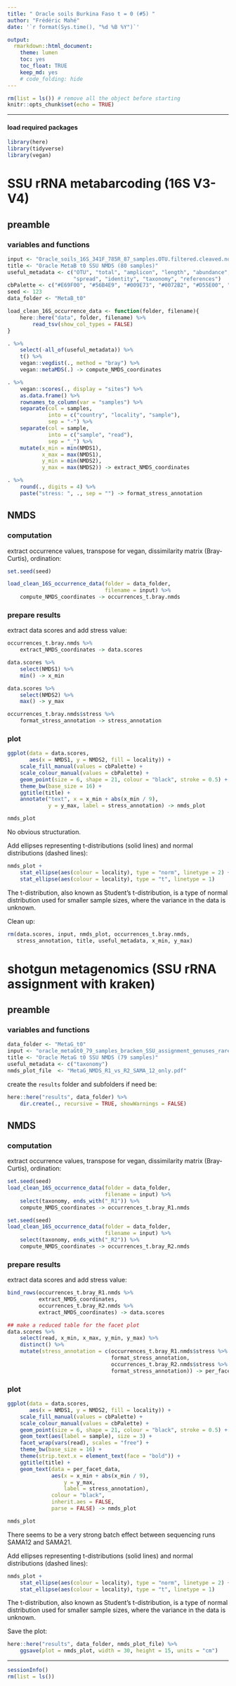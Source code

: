 ```yaml
---
title: " Oracle soils Burkina Faso t = 0 (#5) "
author: "Frédéric Mahé"
date: '`r format(Sys.time(), "%d %B %Y")`'

output:
  rmarkdown::html_document:
    theme: lumen
    toc: yes
    toc_float: TRUE
    keep_md: yes
    # code_folding: hide
---
```


```r
rm(list = ls()) # remove all the object before starting
knitr::opts_chunk$set(echo = TRUE)
```

***

#### load required packages

```r
library(here)
library(tidyverse)
library(vegan)
```


# SSU rRNA metabarcoding (16S V3-V4)

## preamble

### variables and functions

```r
input <- "Oracle_soils_16S_341F_785R_87_samples.OTU.filtered.cleaved.nosubstringOTUs.mumu.table3"
title <- "Oracle MetaB t0 SSU NMDS (80 samples)"
useful_metadata <- c("OTU", "total", "amplicon", "length", "abundance",
                     "spread", "identity", "taxonomy", "references")
cbPalette <- c("#E69F00", "#56B4E9", "#009E73", "#0072B2", "#D55E00", "#CC79A7")
seed <- 123
data_folder <- "MetaB_t0"
```

```r
load_clean_16S_occurrence_data <- function(folder, filename){
    here::here("data", folder, filename) %>%
        read_tsv(show_col_types = FALSE)
}

. %>%
    select(-all_of(useful_metadata)) %>%
    t() %>%
    vegan::vegdist(., method = "bray") %>%
    vegan::metaMDS(.) -> compute_NMDS_coordinates

. %>%
    vegan::scores(., display = "sites") %>%
    as.data.frame() %>%
    rownames_to_column(var = "samples") %>%
    separate(col = samples,
             into = c("country", "locality", "sample"),
             sep = "-") %>%
    separate(col = sample,
             into = c("sample", "read"),
             sep = "_") %>%
    mutate(x_min = min(NMDS1),
           x_max = max(NMDS1),
           y_min = min(NMDS2),
           y_max = max(NMDS2)) -> extract_NMDS_coordinates

. %>%
    round(., digits = 4) %>%
    paste("stress: ", ., sep = "") -> format_stress_annotation
```


## NMDS

### computation

extract occurrence values, transpose for vegan, dissimilarity matrix
(Bray-Curtis), ordination:

```r
set.seed(seed)

load_clean_16S_occurrence_data(folder = data_folder,
                               filename = input) %>%
    compute_NMDS_coordinates -> occurrences_t.bray.nmds
```


### prepare results

extract data scores and add stress value:

```r
occurrences_t.bray.nmds %>%
    extract_NMDS_coordinates -> data.scores

data.scores %>%
    select(NMDS1) %>%
    min() -> x_min

data.scores %>%
    select(NMDS2) %>%
    max() -> y_max

occurrences_t.bray.nmds$stress %>%
    format_stress_annotation -> stress_annotation
```


### plot

```r
ggplot(data = data.scores,
       aes(x = NMDS1, y = NMDS2, fill = locality)) +
    scale_fill_manual(values = cbPalette) +
    scale_colour_manual(values = cbPalette) +
    geom_point(size = 6, shape = 21, colour = "black", stroke = 0.5) +
    theme_bw(base_size = 16) +
    ggtitle(title) +
    annotate("text", x = x_min + abs(x_min / 9),
             y = y_max, label = stress_annotation) -> nmds_plot

nmds_plot
```

No obvious structuration.

Add ellipses representing t-distributions (solid lines) and normal
distributions (dashed lines):

```r
nmds_plot +
    stat_ellipse(aes(colour = locality), type = "norm", linetype = 2) +
    stat_ellipse(aes(colour = locality), type = "t", linetype = 1)
```

The t-distribution, also known as Student's t-distribution, is a type
of normal distribution used for smaller sample sizes, where the
variance in the data is unknown.


Clean up:

```r
rm(data.scores, input, nmds_plot, occurrences_t.bray.nmds,
   stress_annotation, title, useful_metadata, x_min, y_max)
```


# shotgun metagenomics (SSU rRNA assignment with kraken)

## preamble

### variables and functions

```r
data_folder <- "MetaG_t0"
input <- "oracle_metaGt0_79_samples_bracken_SSU_assignment_genuses_rarefied.table3"
title <- "Oracle MetaG t0 SSU NMDS (79 samples)"
useful_metadata <- c("taxonomy")
nmds_plot_file  <- "MetaG_NMDS_R1_vs_R2_SAMA_12_only.pdf"
```

create the `results` folder and subfolders if need be:

```r
here::here("results", data_folder) %>%
    dir.create(., recursive = TRUE, showWarnings = FALSE)
```


## NMDS

### computation

extract occurrence values, transpose for vegan, dissimilarity matrix
(Bray-Curtis), ordination:

```r
set.seed(seed)
load_clean_16S_occurrence_data(folder = data_folder,
                               filename = input) %>%
    select(taxonomy, ends_with("_R1")) %>%
    compute_NMDS_coordinates -> occurrences_t.bray_R1.nmds

set.seed(seed)
load_clean_16S_occurrence_data(folder = data_folder,
                               filename = input) %>%
    select(taxonomy, ends_with("_R2")) %>%
    compute_NMDS_coordinates -> occurrences_t.bray_R2.nmds
```


### prepare results

extract data scores and add stress value:

```r
bind_rows(occurrences_t.bray_R1.nmds %>%
          extract_NMDS_coordinates,
          occurrences_t.bray_R2.nmds %>%
          extract_NMDS_coordinates) -> data.scores

## make a reduced table for the facet plot
data.scores %>%
    select(read, x_min, x_max, y_min, y_max) %>%
    distinct() %>%
    mutate(stress_annotation = c(occurrences_t.bray_R1.nmds$stress %>%
                                 format_stress_annotation,
                                 occurrences_t.bray_R2.nmds$stress %>%
                                 format_stress_annotation)) -> per_facet_data
```


### plot

```r
ggplot(data = data.scores,
       aes(x = NMDS1, y = NMDS2, fill = locality)) +
    scale_fill_manual(values = cbPalette) +
    scale_colour_manual(values = cbPalette) +
    geom_point(size = 6, shape = 21, colour = "black", stroke = 0.5) +
    geom_text(aes(label = sample), size = 3) +
    facet_wrap(vars(read), scales = "free") +
    theme_bw(base_size = 16) +
    theme(strip.text.x = element_text(face = "bold")) +
    ggtitle(title) +
    geom_text(data = per_facet_data,
              aes(x = x_min + abs(x_min / 9),
                  y = y_max,
                  label = stress_annotation),
              colour = "black",
              inherit.aes = FALSE,
              parse = FALSE) -> nmds_plot

nmds_plot
```

There seems to be a very strong batch effect between sequencing runs
SAMA12 and SAMA21.

Add ellipses representing t-distributions (solid lines) and normal
distributions (dashed lines):

```r
nmds_plot +
    stat_ellipse(aes(colour = locality), type = "norm", linetype = 2) +
    stat_ellipse(aes(colour = locality), type = "t", linetype = 1)
```

The t-distribution, also known as Student's t-distribution, is a type
of normal distribution used for smaller sample sizes, where the
variance in the data is unknown.

Save the plot:

```r
here::here("results", data_folder, nmds_plot_file) %>%
    ggsave(plot = nmds_plot, width = 30, height = 15, units = "cm")
```


***

```r
sessionInfo()
rm(list = ls())
```
